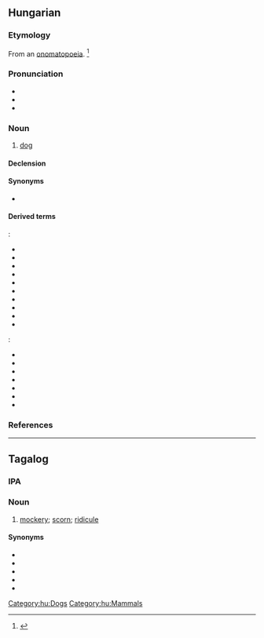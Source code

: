==Hungarian==

===Etymology===
From an [[onomatopoeia]]. {{catlangname|hu|onomatopoeias}}<ref>{{R:TotfalusiNagyEty 2001}}</ref>

===Pronunciation===
* {{hu-IPA}}
* {{audio|Hu-kutya.ogg|Audio|lang=hu}}
* {{hyphenation|ku|tya|lang=hu}}

===Noun===
{{hu-noun|pl=kutyák}}

# [[dog]]

====Declension====
{{hu-infl-nom|kutyá|o|esm_sg=y}}{{hu-pos-tok|kutyá}}

====Synonyms====
* {{l|hu|eb}}

====Derived terms====
{{qualifier|Compound words}}:
* {{l|hu|fakutya}}
* {{l|hu|juhászkutya}}
* {{l|hu|kiskutya}}
* {{l|hu|kutyakölyök}}
* {{l|hu|kutyaszán}}
* {{l|hu|kutyaugatás}}
* {{l|hu|prérikutya}}
* {{l|hu|rendőrkutya}}
* {{l|hu|vadászkutya}}
* {{l|hu|vízikutya}}
{{qualifier|Expressions}}:
* {{l|hu|a hazug embert hamarabb utolérik, mint a sánta kutyát}}
* {{l|hu|a kutya ugat, a karaván halad}}
* {{l|hu|amelyik kutya ugat, az nem harap}}
* {{l|hu|egyik kutya, másik eb}}
* {{l|hu|könnyebb utolérni a hazugot, mint a sánta kutyát}}
* {{l|hu|kutyából nem lesz szalonna}}
* {{l|hu|pénz beszél, kutya ugat}}

===References===
<references/>

[[Category:hu:Dogs]]
[[Category:hu:Mammals]]

----

==Tagalog==

===IPA===
{{IPA|/ku.ˈtɕɑ/|/ku.ˈtʲɑ/|/ku.ˈcçɑ/|lang=tl}}

===Noun===
{{tl-noun|kutyâ}}

# [[mockery]]; [[scorn]]; [[ridicule]]

====Synonyms====
* {{l|tl|atsoy}}
* {{l|tl|libak}}
* {{l|tl|tuya}}
* {{l|tl|uroy}}
* {{l|tl|uyam}}
